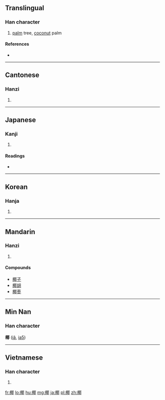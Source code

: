 ==Translingual==

===Han character===
{{Han char|rn=75|rad=木|as=09|sn=13|four=4792<sub>7</sub>|canj=木尸十中 (DSJL)}}

# [[palm]] tree, [[coconut]] palm

====References====
* {{Han ref|kx=0537.170|dkj=15069|dj=0925.020|hdz=21224.060|uh=6930|ud=26928|bh=B7A6|bd=47014}}

----

==Cantonese==

===Hanzi===
{{yue-hanzi|jyut=je4|y=ye4}}

# {{defn|lang=yue|sort=木09}}

----

==Japanese==

===Kanji===
{{ja-kanji|grade=n|rs=木09}}

# {{defn|lang=ja|sort=木09}}

====Readings====
* {{ja-readings|on=[[や]] (ya)|kun=[[やし]] (yashi)}}

----

==Korean==

===Hanja===
{{ko-hanja|hangeul=[[야]]|eumhun=|rv=ya|mr=ya|y=ya}}

# {{defn|lang=ko|sort=木09}}

----

==Mandarin==

===Hanzi===
{{cmn-hanzi|pin=[[yē]] ([[ye1]])|wg=yeh<sup>2</sup>}}

# {{defn|lang=cmn|sort=木09}}

====Compounds====
* [[椰子]]
* [[椰胡]]
* [[椰枣]]

----

==Min Nan==
===Han character===
'''椰''' ([[iâ]], [[ia5]])

----

==Vietnamese==

===Han character===
{{vi-hantu|[[gia]], [[da]], [[dà]], [[dừa]]|rs=木09}}

# {{defn|lang=vi|sort=木09}}

[[fr:椰]]
[[lo:椰]]
[[hu:椰]]
[[mg:椰]]
[[ja:椰]]
[[pl:椰]]
[[zh:椰]]